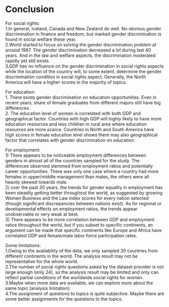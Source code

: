 # Conclusion

For social rights:    
1.In general, Iceland, Canada and New Zealand do well. No obvious gender discrimination in finance and freedom, but marked gender discrimination is found in social welfare these year.  
2.World started to focus on solving the gender discrimination problem at around 1987. The gender discrimination decreased a lot during last 40 years. And in the law and welfare aspects, the discrimination moderated rapidly yet still exists.  
3.GDP has no influence on the gender discrimination in social rights aspects while the location of the country will, to some extent, determine the gender discrimination condition in social rights aspect. Generally, the North America will have a higher scores in the majority of topics.  
  
For education:  
1. There exists gender discrimination on education opportunities. Even in recent years, share of female graduates from different majors still have big differences.  
2. The education level of women is correlated with both GDP and geographical factor. Countries with high GDP will highly likely to have more education resources and less children in rural area where education resources are more scarce. Countries in North and South America have high scores in female education level shows there may also geographical factor that correlates with gender discrimination on education.  
  
For employment:  
1) There appears to be noticeable employment differences between genders in almost all of the countries sampled for the study. The differences observed stemmed from employment ratios and potentially career opportunities. There was only one case where a country had more females in upper/middle management than males, the others were all heavily skewed towards male.  
2) over the past 30 years, the trends for gender equality in employment has been steadily getting better throughout the world, as suggested by growing Women Business and the Law index scores for every nation selected (though significant discrepancies between nations exist). As for regional or developmental effects on employment ratios, the trends appear unobservable or very weak at best.  
3) There appears to be more correlation between GDP and employment ratios throughout the world, but if you subset to specific continents, an argument can be made that specific continents like Europe and Africa have correlated GDP and female/male labor force participation rates.  

Some limitations:  
1.Owing to the availability of the data, we only sampled 30 countries from different continents in the world. The analysis result may not be representative for the whole world.  
2.The number of social rights questions asked by the dataset provider is not large enough (only 24), so the analysis result may be limited and only can reflect partial conditions of the worldwide social rights for women.  
3.Maybe when more data are available, we can explore more about the same topic (analysis limitation).  
4.The assignment of questions to topics is quite subjective. Maybe there are some better assignments for the questions to the topics.  